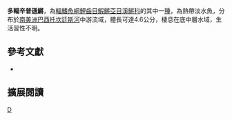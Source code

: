 {{Speciesbox 
| taxon = Simpsonichthys multiradiatus
| status = NE
| status_system = IUCN3.1
| authority =  Costa & Brasil, 1994
| synonyms = *''Cynolebias multiradiatus,Costa & Brasil, 1994''
}}
'''多輻辛普遜鱂'''，為[[輻鰭魚綱|輻鰭魚綱]][[鯉齒目|鯉齒目]][[鰕鱂亞目|鰕鱂亞目]][[溪鱂科|溪鱂科]]的其中一[[種|種]]，為熱帶淡水魚，分布於[[南美洲|南美洲]][[巴西|巴西]][[托坎廷斯河|托坎廷斯河]]中游流域，體長可達4.6公分，棲息在底中層水域，生活習性不明。

== 參考文獻 ==
*{{FishBase_species|genus=Simpsonichthys|species=multiradiatus|year=2014|month=9}}

== 擴展閱讀 ==
{{refbegin}}
{{wikispecies-inline|Simpsonichthys multiradiatus 多輻辛普遜鱂}}
{{refend}}
{{Taxonbar|from=Q5587238}}

[[Category:辛普遜鱂屬|D]]